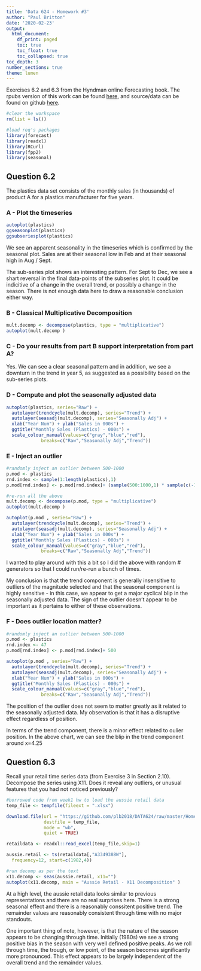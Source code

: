 ---
title: 'Data 624 - Homework #3'
author: "Paul Britton"
date: '2020-02-23'
output:
  html_document:
    df_print: paged
    toc: true
    toc_float: true
    toc_collapsed: true
toc_depth: 3
number_sections: true
theme: lumen
---


Exercises 6.2 and 6.3 from the Hyndman online Forecasting book. The rpubs version of this work can be found [here](https://rpubs.com/plb_lttfer/577576), and source/data can be found on github [here](https://github.com/plb2018/DATA624/tree/master/Homework3).
 
 
```{r load.requirements, warning = FALSE, message = FALSE}
#clear the workspace
rm(list = ls())

#load req's packages
library(forecast)
library(readxl)
library(RCurl)
library(fpp2)
library(seasonal)

```

## Question 6.2

The plastics data set consists of the monthly sales (in thousands) of product A for a plastics manufacturer for five years.

### A - Plot the timeseries

 
```{r plot}

autoplot(plastics)
ggseasonplot(plastics)
ggsubseriesplot(plastics)

```

We see an apparent seasonality in the timeseries which is confirmed by the seasonal plot.  Sales are at their seasonal low in Feb and at their seasonal high in Aug / Sept.

The sub-series plot shows an interesting pattern.  For Sept to Dec, we see a shart reversal in the final data-points of the subseries plot.  It could be indicitive of a change in the overall trend, or possibly a change in the season.  There is not enough data here to draw a reasonable conclusion either way.



### B - Classical Multiplicative Decomposition

```{r decomp.plot}
mult.decomp <- decompose(plastics, type = "multiplicative")
autoplot(mult.decomp )
```

### C - Do your results from part B support interpretation from part A?

Yes.  We can see a clear seasonal pattern and in addition, we see a downturn in the trend in year 5, as suggested as a possibility based on the sub-series plots. 

### D - Compute and plot the seasonally adjusted data

```{r adjusted.plot , warning = FALSE, message = FALSE}
autoplot(plastics, series="Raw") +
  autolayer(trendcycle(mult.decomp), series="Trend") +
  autolayer(seasadj(mult.decomp), series="Seasonally Adj") +
  xlab("Year Num") + ylab("Sales in 000s") +
  ggtitle("Monthly Sales (Plastics) - 000s") +
  scale_colour_manual(values=c("gray","blue","red"),
             breaks=c("Raw","Seasonally Adj","Trend"))
```

### E - Inject an outlier

```{r outlier, warning = FALSE, message = FALSE}

#randomly inject an outlier between 500-1000
p.mod <- plastics
rnd.index <- sample(1:length(plastics),1)
p.mod[rnd.index] <- p.mod[rnd.index]+ (sample(500:1000,1) * sample(c(-1,1),1))  

#re-run all the above
mult.decomp <- decompose(p.mod, type = "multiplicative")
autoplot(mult.decomp )

autoplot(p.mod , series="Raw") +
  autolayer(trendcycle(mult.decomp), series="Trend") +
  autolayer(seasadj(mult.decomp), series="Seasonally Adj") +
  xlab("Year Num") + ylab("Sales in 000s") +
  ggtitle("Monthly Sales (Plastics) - 000s") +
  scale_colour_manual(values=c("gray","blue","red"),
             breaks=c("Raw","Seasonally Adj","Trend"))

```

I wanted to play around with this a bit so I did the above with random # generators so that I could run/re-run a bunch of times.  

My conclusion is that the trend component is generally insensitive to outliers of the magnitude selected and that the seasonal component is highly sensitive - in this case, we appear to get a major cyclical blip in the seasonally adjusted data.  The sign of the outlier doesn't appear to be important as it pertains to either of these observations.

### F - Does outlier location matter?

```{r outlier.location, warning=FALSE}

#randomly inject an outlier between 500-1000
p.mod <- plastics
rnd.index <- 47
p.mod[rnd.index] <- p.mod[rnd.index]+ 500

autoplot(p.mod , series="Raw") +
  autolayer(trendcycle(mult.decomp), series="Trend") +
  autolayer(seasadj(mult.decomp), series="Seasonally Adj") +
  xlab("Year Num") + ylab("Sales in 000s") +
  ggtitle("Monthly Sales (Plastics) - 000s") +
  scale_colour_manual(values=c("gray","blue","red"),
             breaks=c("Raw","Seasonally Adj","Trend"))

```

The position of the outlier does not seem to matter greatly as it related to the seasonally adjusted data.  My observation is that it has a disruptive effect regardless of position.

In terms of the trend component, there is a minor effect related to oulier position.  In the above chart, we can see the blip in the trend component around x=4.25



## Question 6.3

Recall your retail time series data (from Exercise 3 in Section 2.10). Decompose the series using X11. Does it reveal any outliers, or unusual features that you had not noticed previously?

```{r aussie.x11}
#borrowed code from week1 hw to load the aussie retail data
temp_file <- tempfile(fileext = ".xlsx")

download.file(url = "https://github.com/plb2018/DATA624/raw/master/Homework1/retail.xlsx", 
              destfile = temp_file, 
              mode = "wb", 
              quiet = TRUE)

retaildata <- readxl::read_excel(temp_file,skip=1)

aussie.retail <- ts(retaildata[,"A3349388W"],
  frequency=12, start=c(1982,4))

#run decomp as per the text
x11.decomp <- seas(aussie.retail, x11="")
autoplot(x11.decomp, main = "Aussie Retail - X11 Decomposition" )

```

At a high level, the aussie retail data looks similar to previous representations and there are no real surprises here.  There is a strong seasonal effect and there is a reasonably conssitent positive trend.  The remainder values are reasonably consistent through time with no major standouts.

One important thing of note, however, is that the nature of the season appears to be changing through time.  Initially (1980s) we see a strong positive bias in the season with very well defined positive peaks.  As we roll through time, the trough, or low point, of the season becomes significantly more pronounced.  This effect appears to be largely independent of the overall trend and the remainder values.

